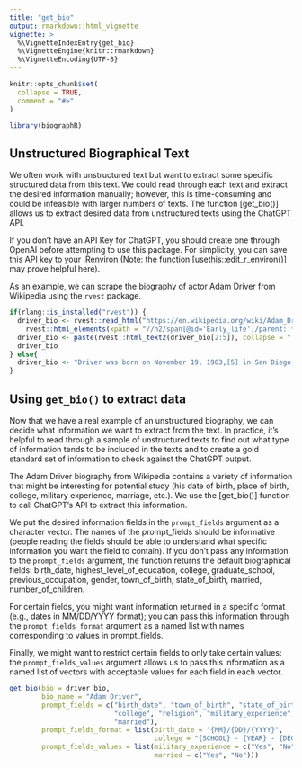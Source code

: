 ```yaml
---
title: "get_bio"
output: rmarkdown::html_vignette
vignette: >
  %\VignetteIndexEntry{get_bio}
  %\VignetteEngine{knitr::rmarkdown}
  %\VignetteEncoding{UTF-8}
---
```


```r
knitr::opts_chunk$set(
  collapse = TRUE,
  comment = "#>"
)
```

```r
library(biographR)
```

## Unstructured Biographical Text

We often work with unstructured text but want to extract some specific structured data from this text. We could read through each text and extract the desired information manually; however, this is time-consuming and could be infeasible with larger numbers of texts. The function [get_bio()] allows us to extract desired data from unstructured texts using the ChatGPT API. 

If you don't have an API Key for ChatGPT, you should create one through OpenAI before attempting to use this package. For simplicity, you can save this API key to your .Renviron (Note: the function [usethis::edit_r_environ()] may prove helpful here). 

As an example, we can scrape the biography of actor Adam Driver from Wikipedia using the `rvest` package. 

```r
if(rlang::is_installed("rvest")) {
  driver_bio <- rvest::read_html("https://en.wikipedia.org/wiki/Adam_Driver")|> 
    rvest::html_elements(xpath = "//h2/span[@id='Early_life']/parent::*/following-sibling::*")
  driver_bio <- paste(rvest::html_text2(driver_bio[2:5]), collapse = " ")
  driver_bio
} else{
  driver_bio <- "Driver was born on November 19, 1983,[5] in San Diego, California,[6] the son of Nancy Wright (née Needham), a paralegal, and Joe Douglas Driver.[7][8] Director Terry Gilliam has claimed that Driver has Native American ancestry,[9] though Driver has no known Native American ancestors. His father's family is from Arkansas, and his mother's family is from Indiana. His stepfather, Rodney G. Wright, is a minister at a Baptist church.[10][11] When Driver was seven years old, he moved with his older sister and mother to his mother's hometown Mishawaka, Indiana, where he graduated from Mishawaka High School in 2001.[12][13] Driver was raised Baptist, and sang in the choir at church.[14] Driver has described his teenage self as a \"misfit\"; he told M Magazine that he climbed radio towers, set objects on fire, and co-founded a fight club with friends, inspired by the 1999 film Fight Club.[15] After high school, he worked as a door-to-door salesman selling Kirby vacuum cleaners and as a telemarketer for a basement waterproofing company and Ben Franklin Construction.[16] He applied to the Juilliard School for drama but was not accepted.[17] Shortly after the September 11 attacks, Driver enlisted in the United States Marine Corps.[5] He was assigned to Weapons Company, 1st Battalion, 1st Marines as an 81mm mortar man.[18] He served for two years and eight months before fracturing his sternum while mountain biking.[19] He was medically discharged with the rank of Lance Corporal. Subsequently, Driver attended the University of Indianapolis for a year before auditioning again for Juilliard, this time succeeding. He got the news he was accepted while at work at the Target Distribution Center in Indianapolis. Driver has said that his classmates saw him as an intimidating and volatile figure, and he struggled to fit into a lifestyle so different from the Marines.[15] He was a member of the Drama Division's Group 38 from 2005 to 2009, where he met his future wife, Joanne Tucker. He graduated with a Bachelor of Fine Arts in 2009.[20]"
}
```

## Using `get_bio()` to extract data

Now that we have a real example of an unstructured biography, we can decide what information we want to extract from the text. In practice, it's helpful to read through a sample of unstructured texts to find out what type of information tends to be included in the texts and to create a gold standard set of information to check against the ChatGPT output.

The Adam Driver biography from Wikipedia contains a variety of information that might be interesting for potential study (his date of birth, place of birth, college, military experience, marriage, etc.). We use the [get_bio()] function to call ChatGPT's API to extract this information. 

We put the desired information fields in the `prompt_fields` argument as a character vector. The names of the prompt_fields should be informative (people reading the fields should be able to understand what specific information you want the field to contain). If you don't pass any information to the `prompt_fields` argument, the function returns the default biographical fields: birth_date, highest_level_of_education, college, graduate_school, previous_occupation, gender, town_of_birth, state_of_birth, married, number_of_children.

For certain fields, you might want information returned in a specific format (e.g., dates in MM/DD/YYYY format); you can pass this information through the `prompt_fields_format` argument as a named list with names corresponding to values in prompt_fields. 

Finally, we might want to restrict certain fields to only take certain values: the `prompt_fields_values` argument allows us to pass this information as a named list of vectors with acceptable values for each field in each vector. 

```r
get_bio(bio = driver_bio,
        bio_name = "Adam Driver",
        prompt_fields = c("birth_date", "town_of_birth", "state_of_birth",
                          "college", "religion", "military_experience",
                          "married"),
        prompt_fields_format = list(birth_date = "{MM}/{DD}/{YYYY}",
                                    college = "{SCHOOL} - {YEAR} - {DEGREE}"),
        prompt_fields_values = list(military_experience = c("Yes", "No"),
                                    married = c("Yes", "No")))
```

